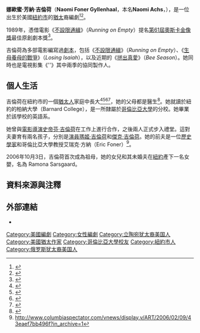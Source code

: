 {{Infobox entertainer
|birth_name=Naomi Achs 
|type=編劇
|birth_date={{birth date and age|1946|3|15}}
|spouse=[[艾瑞克·方納|艾瑞克·方納]]<br>{{marriage|[[史帝芬·吉倫荷|史帝芬·吉倫荷]]|1977|2009}}
|children=[[瑪姬·吉倫荷|瑪姬·吉倫荷]] （1977年—）<br>[[傑克·吉倫荷|傑克·吉倫荷]] （1980年—）
|goldenglobeawards='''[[金球獎最佳劇本|最佳劇本]]'''<br>1988年 《[[不設限通緝|不設限通緝]]》
}}
{{noteTA
|T=zh-hans:娜欧蜜·芳纳·吉林哈尔;zh-hk:娜歐蜜·芳納·佳蘭賀;zh-tw:娜歐蜜·芳納·吉倫荷;
|1=zh-hans:吉林哈尔;zh-hk:佳蘭賀;zh-tw:吉倫荷;
|2=zh-hans:杰克;zh-hk:積;zh-tw:傑克;
}}
<!-- 以下為各地用語轉換模板，在此使用本模板之後，內文中將不再重複使用轉換標籤 -->
<!-- 各地用語轉換模板結束 -->

'''娜歐蜜·芳納·吉倫荷'''（'''Naomi Foner Gyllenhaal'''，本名'''Naomi Achs'''，{{bd|1946年|3月15日|}}），是一位出生於美國[[紐約市|紐約市]]的[[猶太|猶太]]裔編劇<ref>{{cite web|first=Gerard|last=Gilbert|url=https://www.independent.co.uk/arts-entertainment/tv/features/maggie-gyllenhaals-role-in-bbc2-spy-drama-the-honourable-woman-sounds-like-the-perfect-fit-even-with-9580264.html|title=Maggie Gyllenhaal on her new role in BBC2 spy drama The Honourable Woman|work=The Independent|date=July 2, 2014|accessdate=April 24, 2018|archive-date=2018-04-24|archive-url=https://web.archive.org/web/20180424135927/https://www.independent.co.uk/arts-entertainment/tv/features/maggie-gyllenhaals-role-in-bbc2-spy-drama-the-honourable-woman-sounds-like-the-perfect-fit-even-with-9580264.html|dead-url=no}}</ref><ref>{{Cite news|url=https://forward.com/schmooze/202663/naomi-foner-on-very-good-girls-and-her-famous-chil/|title=Naomi Foner on ‘Very Good Girls’ and Her Famous Children|author=|date=July 24, 2014|work=|newspaper=The Forward|accessdate=May 20, 2018|quote=Naomi Foner: "I certainly think of myself as Jewish and I tried to bring up my children think of themselves as Jews."|archive-date=2018-06-17|archive-url=https://web.archive.org/web/20180617220033/https://forward.com/schmooze/202663/naomi-foner-on-very-good-girls-and-her-famous-chil/|dead-url=no}}</ref>。

1989年，憑借電影《[[不設限通緝|不設限通緝]]》（''Running on Empty''）提名[[第61屆奧斯卡金像獎|第61屆奧斯卡金像獎]]最佳原創劇本獎<ref>{{cite web|title=Jamie Lee Curtis and Naomi Foner on What It Means to Be ‘Very Good Girls’|url=https://www.thedailybeast.com/jamie-lee-curtis-and-naomi-foner-on-what-it-means-to-be-very-good-girls|work=The Daily Beast|date=July 25, 2014|accessdate=April 22, 2018|archive-date=2021-05-12|archive-url=https://web.archive.org/web/20210512092220/https://www.thedailybeast.com/jamie-lee-curtis-and-naomi-foner-on-what-it-means-to-be-very-good-girls}}</ref>。

吉倫荷為多部電影編寫過[[劇本|劇本]]，包括《[[不設限通緝|不設限通緝]]》（''Running on Empty''）、《[[生母養母的戰爭|生母養母的戰爭]]》（''Losing Isaiah''），以及近期的《[[拼出真愛|拼出真愛]]》（''Bee Season''）。她同時也是電視影集《''{{le|The Electric Company}}》其中兩季的協同製作人。

== 個人生活 ==
吉倫荷在紐約市的一個[[猶太人|猶太人]]家庭中長大<ref>{{cite web|first=Susan|last=Josephs|title=‘Bee’ Spells Family D-y-s-f-u-n-c-t-i-o-n-a-l|url=http://jewishjournal.com/culture/arts/12194/|work=Jewish Journal|date=November 10, 2005|accessdate=April 22, 2018|archive-date=2018-06-24|archive-url=https://web.archive.org/web/20180624175909/http://jewishjournal.com/culture/arts/12194/|dead-url=no}}</ref><ref>{{cite web|url=https://www.nytimes.com/2004/10/31/movies/writing-her-way-back-to-the-family-business.html|title=Writing Her Way Back to the Family Business|accessdate=April 22, 2018|author=|date=October 31, 2004|work=The New York Times|publisher=|quote=Ms. Gyllenhaal grew up in a family of "high-achieving New York Jews," she said.|archive-date=2018-06-17|archive-url=https://web.archive.org/web/20180617223051/https://www.nytimes.com/2004/10/31/movies/writing-her-way-back-to-the-family-business.html|dead-url=no}}</ref><ref>{{cite web|first=Janet|last=Christie|title=Maggie Gyllenhaal: Acting for self-discovery|url=https://www.scotsman.com/lifestyle/culture/film/maggie-gyllenhaal-acting-for-self-discovery-1-3452677|work=The Scotsman|date=June 22, 2014|accessdate=April 22, 2018|archive-date=2018-04-22|archive-url=https://web.archive.org/web/20180422202128/https://www.scotsman.com/lifestyle/culture/film/maggie-gyllenhaal-acting-for-self-discovery-1-3452677|dead-url=no}}</ref><ref>{{Cite web |url=http://www.nytimes.com/ads/beeseason/articles_naomi1.html |title=存档副本 |access-date=2007-05-07 |archive-date=2008-02-13 |archive-url=https://web.archive.org/web/20080213014944/http://www.nytimes.com/ads/beeseason/articles_naomi1.html |dead-url=no }}</ref>，她的父母都是醫生<ref>{{cite web|first=Naomi|last=Pfefferman|url=http://jewishjournal.com/current_edition/131226/|title=Maggie Gyllenhaal stars in SundanceTV’s “The Honorable Woman”|work=Jewish Journal|date=July 23, 2014|accessdate=April 24, 2018|archive-date=2018-04-24|archive-url=https://web.archive.org/web/20180424135239/http://jewishjournal.com/current_edition/131226/|dead-url=no}}</ref>。她就讀於紐約的柏納大學（Barnard College），是一所隸屬於[[哥倫比亞大學|哥倫比亞大學]]的分校。她畢業於該學校的英語系。

她曾與[[電影導演|電影導演]][[史帝芬·吉倫荷|史帝芬·吉倫荷]]在工作上進行合作，之後兩人正式步入禮堂。這對夫妻育有兩名孩子，分別是[[演員|演員]][[瑪姬·吉倫荷|瑪姬·吉倫荷]]和[[傑克·吉倫荷|傑克·吉倫荷]]。她的前夫是一位[[歷史學家|歷史學家]]和哥倫比亞大學教授艾瑞克·方納（Eric Foner）<ref>http://www.columbiaspectator.com/vnews/display.v/ART/2006/02/09/43eaef7bb496f?in_archive=1{{dead link|date=2017年12月 |bot=InternetArchiveBot |fix-attempted=yes }}</ref>。

2006年10月3日，吉倫荷首次成為祖母，她的女兒和其未婚夫在[[紐約|紐約]]產下一名女嬰，名為 Ramona Sarsgaard。

== 資料來源與注釋 ==
{{reflist}}

== 外部連結 ==
* {{imdb name|id=0284524|name=娜歐蜜·芳納·吉倫荷}}
{{金球奖最佳剧本}}
{{Authority control}}
{{DEFAULTSORT:Gyllenhaal, Naomi Foner}}
[[Category:美國編劇|Category:美國編劇]]
[[Category:女性編劇|Category:女性編劇]]
[[Category:立陶宛犹太裔美国人|Category:立陶宛犹太裔美国人]]
[[Category:美國猶太作家|Category:美國猶太作家]]
[[Category:哥倫比亞大學校友|Category:哥倫比亞大學校友]]
[[Category:紐約市人|Category:紐約市人]]
[[Category:俄罗斯犹太裔美国人|Category:俄罗斯犹太裔美国人]]